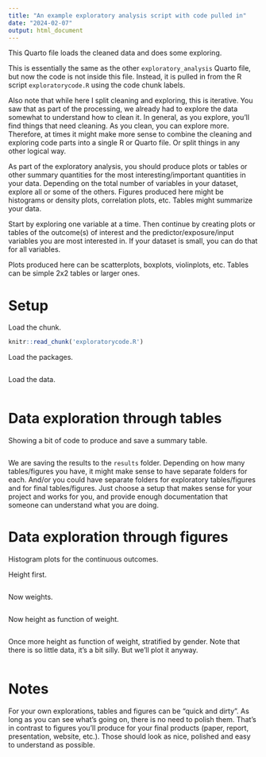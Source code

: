 ```yaml
---
title: "An example exploratory analysis script with code pulled in"
date: "2024-02-07"
output: html_document
---
```


  
  
This Quarto file loads the cleaned data and does some exploring.

This is essentially the same as the other `exploratory_analysis` Quarto file, but now the code is not inside this file. Instead, it is pulled in from the R script `exploratorycode.R` using the code chunk labels.

Also note that while here I split cleaning and exploring, this is iterative. You saw that as part of the processing, we already had to explore the data somewhat to understand how to clean it. In general, as you explore, you'll find things that need cleaning. As you clean, you can explore more. Therefore, at times it might make more sense to combine the cleaning and exploring code parts into a single R or Quarto file. Or split things in any other logical way.

As part of the exploratory analysis, you should produce plots or tables or other summary quantities for the most interesting/important quantities in your data. Depending on the total number of variables in your dataset, explore all or some of the others. Figures produced here might be histograms or density plots, correlation plots, etc. Tables might summarize your data.

Start by exploring one variable at a time. Then continue by creating plots or tables of the outcome(s) of interest and the predictor/exposure/input variables you are most interested in. If your dataset is small, you can do that for all variables. 

Plots produced here can be scatterplots, boxplots, violinplots, etc. Tables can be simple 2x2 tables or larger ones.



# Setup
Load the chunk.

```r
knitr::read_chunk('exploratorycode.R')
```

Load the packages.
```r
```


Load the data.

```r
```





# Data exploration through tables

Showing a bit of code to produce and save a summary table.


```r
```

We are saving the results to the `results` folder. Depending on how many tables/figures you have, it might make sense to have separate folders for each. And/or you could have separate folders for exploratory tables/figures and for final tables/figures. Just choose a setup that makes sense for your project and works for you, and provide enough documentation that someone can understand what you are doing.


# Data exploration through figures

Histogram plots for the continuous outcomes. 

Height first.

```r
```

Now weights.

```r
```

Now height as function of weight.

```r
```

Once more height as function of weight, stratified by gender. Note that there is so little data, it's a bit silly. But we'll plot it anyway.

```r
```



# Notes

For your own explorations, tables and figures can be "quick and dirty". As long as you can see what's going on, there is no need to polish them. That's in contrast to figures you'll produce for your final products (paper, report, presentation, website, etc.). Those should look as nice, polished and easy to understand as possible.


